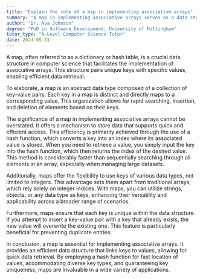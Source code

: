 ```yaml
---
title: "Explain the role of a map in implementing associative arrays"
summary: "A map in implementing associative arrays serves as a data structure that pairs keys to values, enabling efficient retrieval."
author: "Dr. Ava Johnson"
degree: "PhD in Software Development, University of Nottingham"
tutor_type: "A-Level Computer Science Tutor"
date: 2024-05-31
---
```


A map, often referred to as a dictionary or hash table, is a crucial data structure in computer science that facilitates the implementation of associative arrays. This structure pairs unique keys with specific values, enabling efficient data retrieval.

To elaborate, a map is an abstract data type composed of a collection of key-value pairs. Each key in a map is distinct and directly maps to a corresponding value. This organization allows for rapid searching, insertion, and deletion of elements based on their keys.

The significance of a map in implementing associative arrays cannot be overstated. It offers a mechanism to store data that supports quick and efficient access. This efficiency is primarily achieved through the use of a hash function, which converts a key into an index where its associated value is stored. When you need to retrieve a value, you simply input the key into the hash function, which then returns the index of the desired value. This method is considerably faster than sequentially searching through all elements in an array, especially when managing large datasets.

Additionally, maps offer the flexibility to use keys of various data types, not limited to integers. This advantage sets them apart from traditional arrays, which rely solely on integer indices. With maps, you can utilize strings, objects, or any data type as keys, enhancing their versatility and applicability across a broader range of scenarios.

Furthermore, maps ensure that each key is unique within the data structure. If you attempt to insert a key-value pair with a key that already exists, the new value will overwrite the existing one. This feature is particularly beneficial for preventing duplicate entries.

In conclusion, a map is essential for implementing associative arrays. It provides an efficient data structure that links keys to values, allowing for quick data retrieval. By employing a hash function for fast location of values, accommodating diverse key types, and guaranteeing key uniqueness, maps are invaluable in a wide variety of applications.
    